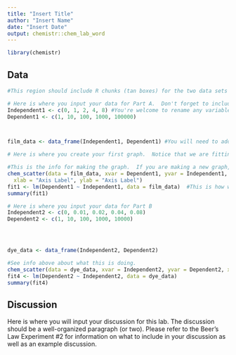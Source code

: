 ```yaml
---
title: "Insert Title"
author: "Insert Name"
date: "Insert Date"
output: chemistr::chem_lab_word
---
```


```r
library(chemistr)
```        

## Data

 
```r

#This region should include R chunks (tan boxes) for the two data sets (part A and Part B) and 6 graphs.  2 XvsY plots, 2 Xvslog(Y) plots, and 2 log(X)vsLog(Y) plots.  The R chunks for the XvsY plots are given.  You need to use the e-book and how the given graphs were formated to create the code for the semi log and log plots.

```

```r
# Here is where you input your data for Part A.  Don't forget to include variables for the log(x) and log(Y).  Check out Chester's e-book on how to add these variables and make the calculations.
Independent1 <- c(0, 1, 2, 4, 8) #You're welcome to rename any variable to something that is easier for you to follow.  You will also need to repalce any given values to reflect your experiment and your values.
Dependent1 <- c(1, 10, 100, 1000, 100000)



film_data <- data_frame(Independent1, Dependent1) #You will need to add your new variables to the data frame too.
```


```r
# Here is where you create your first graph.  Notice that we are fitting the data to the line Y=mX+b.  Determine whether this data fits well to this line and comment on this in the caption.  In order to get the slope of your fit line, run this chunk.  The value given in the console from `summary()` on the fitted model gives the slope and intercept of the best fit line (m and b in the equation above) as well as the R-squared value. If this is a good model, include this slope in the graph caption.

#This is the info for making the graph.  If you are making a new graph, the variables will need to reflect this.
chem_scatter(data = film_data, xvar = Dependent1, yvar = Independent1, 
  xlab = "Axis Label", ylab = "Axis Label") 
fit1 <- lm(Dependent1 ~ Independent1, data = film_data)  #This is how we get the fit values out.  If you change the variables you're graphing, the same will need to be done here.
summary(fit1)
```





```r
# Here is where you input your data for Part B
Independent2 <- c(0, 0.01, 0.02, 0.04, 0.08)
Dependent2 <- c(1, 10, 100, 1000, 10000)




dye_data <- data_frame(Independent2, Dependent2)
```

```r
#See info above about what this is doing.
chem_scatter(data = dye_data, xvar = Independent2, yvar = Dependent2, xlab = "Axis Label", ylab = "Axis Label")
fit4 <- lm(Dependent2 ~ Independent2, data = dye_data)
summary(fit4)
```



## Discussion

Here is where you will input your discussion for this lab. The discussion should be a well-organized paragraph (or two).  Please refer to the Beer's Law Experiment #2 for information on what to include in your discussion as well as an example discussion.
